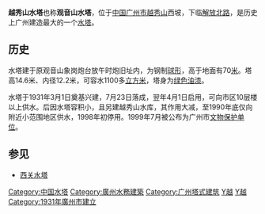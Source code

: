 {{unreferenced|time=2018-11-05T04:36:07+00:00}}
{{文物保护单位
| 级别 = 市县级
| 省名 = 广东省
| 市/县名 = 广州市
| 图片 = [[File:觀音山水塔.jpg|150px]]
| 名称 = 越秀山水塔
| 编号 = 
| 分类 = 近现代重要史迹及代表性建筑
| 所在 = [[广州市|广州市]][[越秀区|越秀区]]
| 时代 = 1931年
| 登录 = 1999年
}}
'''越秀山水塔'''也称'''观音山水塔'''，位于[[中国|中国]][[广州市|广州市]][[越秀公园|越秀山]]西坡，下临[[解放路_(广州市)|解放北路]]，是历史上广州建造最大的一个[[水塔|水塔]]。

==历史==
水塔建于原观音山象岗炮台放午时炮旧址内，为钢制[[球形|球形]]，高于地面有70[[米_(單位)|米]]。塔高14.6米、内径12.2米，可容水1100多[[立方米|立方米]]，塔身为[[绿色|绿色]][[油漆|油漆]]。

水塔于1931年3月1日奠基兴建，7月23日落成，翌年4月1日启用，可向市区10层楼以上供水。后因水塔容积小，且另建越秀山水库，其作用大减，至1990年底仅向附近小范围地区供水，1998年初停用。1999年7月被公布为广州市[[文物保护单位|文物保护单位]]。

== 参见 ==
* [[西关水塔|西关水塔]]

{{coord|23|8|19.33|N|113|15|27.94|E|display=title|region:CH_type}}

[[Category:中国水塔|Category:中国水塔]]
[[Category:廣州水務建築|Category:廣州水務建築]]
[[Category:广州塔式建筑|Category:广州塔式建筑]]
[[Category:广州市文物保护单位|Y越]]
[[Category:越秀区|Y越]]
[[Category:1931年廣州市建立|Category:1931年廣州市建立]]